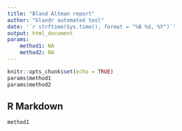 ```yaml
---
title: "Bland Altman report"
author: "blandr automated tool"
date: '`r strftime(Sys.time(), format = "%B %d, %Y")`'
output: html_document
params:
    method1: NA
    method2: NA
---
```


```r
knitr::opts_chunk$set(echo = TRUE)
params$method1
params$method2
```

## R Markdown

```r
method1
```
